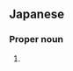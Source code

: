 ==Japanese==
{{ja-kanjitab|よこ|お|yomi=k}}

===Proper noun===
{{ja-pos|proper|よこお}}

# {{surname|lang=ja|sort=よこお}}